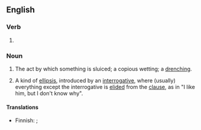 ==English==

===Verb===
{{head|en|verb form}}

# {{present participle of|en|sluice|nocat=1}}

===Noun===
{{en-noun}}
{{wikipedia}}
# The act by which something is sluiced; a copious wetting; a [[drench]]ing.
# {{lb|en|linguistics}} A kind of [[ellipsis]], introduced by an [[interrogative]], where (usually) everything except the interrogative is [[elide]]d from the [[clause]], as in "I like him, but I don't know why".

====Translations====
{{trans-top|act of sluicing}}
* Finnish: {{t+|fi|kastelu}}; {{q|mining}} {{t|fi|rännitys}}
{{trans-mid}}
{{trans-bottom}}